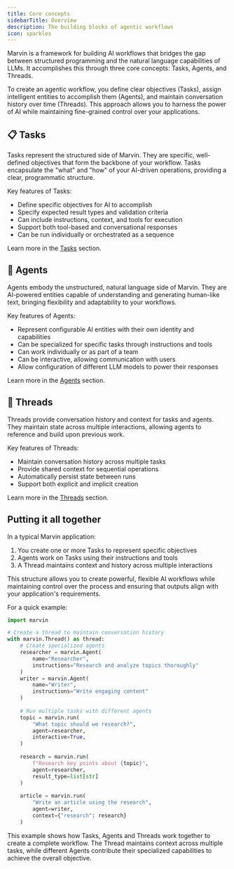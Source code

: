 ```yaml
---
title: Core concepts
sidebarTitle: Overview
description: The building blocks of agentic workflows
icon: sparkles
---
```


Marvin is a framework for building AI workflows that bridges the gap between 
structured programming and the natural language capabilities of LLMs. It 
accomplishes this through three core concepts: Tasks, Agents, and Threads.

To create an agentic workflow, you define clear objectives (Tasks), assign 
intelligent entities to accomplish them (Agents), and maintain conversation history 
over time (Threads). This approach allows you to harness the power of AI while 
maintaining fine-grained control over your applications.

## 📋 Tasks

Tasks represent the structured side of Marvin. They are specific, well-defined 
objectives that form the backbone of your workflow. Tasks encapsulate the "what" 
and "how" of your AI-driven operations, providing a clear, programmatic structure.

Key features of Tasks:
- Define specific objectives for AI to accomplish
- Specify expected result types and validation criteria
- Can include instructions, context, and tools for execution
- Support both tool-based and conversational responses
- Can be run individually or orchestrated as a sequence

Learn more in the [Tasks](/concepts/tasks) section.

## 🦾 Agents

Agents embody the unstructured, natural language side of Marvin. They are 
AI-powered entities capable of understanding and generating human-like text,
bringing flexibility and adaptability to your workflows.

Key features of Agents:
- Represent configurable AI entities with their own identity and capabilities
- Can be specialized for specific tasks through instructions and tools
- Can work individually or as part of a team
- Can be interactive, allowing communication with users
- Allow configuration of different LLM models to power their responses

Learn more in the [Agents](/concepts/agents) section.

## 🧵 Threads

Threads provide conversation history and context for tasks and agents. They maintain 
state across multiple interactions, allowing agents to reference and build upon 
previous work.

Key features of Threads:
- Maintain conversation history across multiple tasks
- Provide shared context for sequential operations
- Automatically persist state between runs
- Support both explicit and implicit creation

Learn more in the [Threads](/concepts/threads) section.

## Putting it all together

In a typical Marvin application:

1. You create one or more Tasks to represent specific objectives
2. Agents work on Tasks using their instructions and tools
3. A Thread maintains context and history across multiple interactions

This structure allows you to create powerful, flexible AI workflows while 
maintaining control over the process and ensuring that outputs align with your 
application's requirements.

For a quick example:

```python
import marvin

# Create a thread to maintain conversation history
with marvin.Thread() as thread:
    # Create specialized agents
    researcher = marvin.Agent(
        name="Researcher",
        instructions="Research and analyze topics thoroughly"
    )
    writer = marvin.Agent(
        name="Writer", 
        instructions="Write engaging content"
    )
    
    # Run multiple tasks with different agents
    topic = marvin.run(
        "What topic should we research?",
        agent=researcher,
        interactive=True,
    )
    
    research = marvin.run(
        f"Research key points about {topic}",
        agent=researcher,
        result_type=list[str]
    )
    
    article = marvin.run(
        "Write an article using the research",
        agent=writer,
        context={"research": research}
    )
```

This example shows how Tasks, Agents and Threads work together to create a 
complete workflow. The Thread maintains context across multiple tasks, while 
different Agents contribute their specialized capabilities to achieve the overall 
objective.
